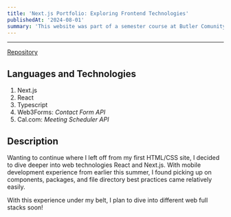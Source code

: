 ```yaml
---
title: 'Next.js Portfolio: Exploring Frontend Technologies'
publishedAt: '2024-08-01'
summary: 'This website was part of a semester course at Butler Comunity College, designed to build foundational skills in HTML and CSS'
---
```

[Repository]:https://github.com/TheOfficialBarn/Portfolio
---

[Repository]

## Languages and Technologies

1. Next.js
2. React
3. Typescript
4. Web3Forms: *Contact Form API*
5. Cal.com: *Meeting Scheduler API*

## Description

Wanting to continue where I left off from my first HTML/CSS site, I decided to dive deeper into web technologies React and Next.js. With mobile development experience from earlier this summer, I found picking up on components, packages, and file directory best practices came relatively easily.

With this experience under my belt, I plan to dive into different web full stacks soon!

